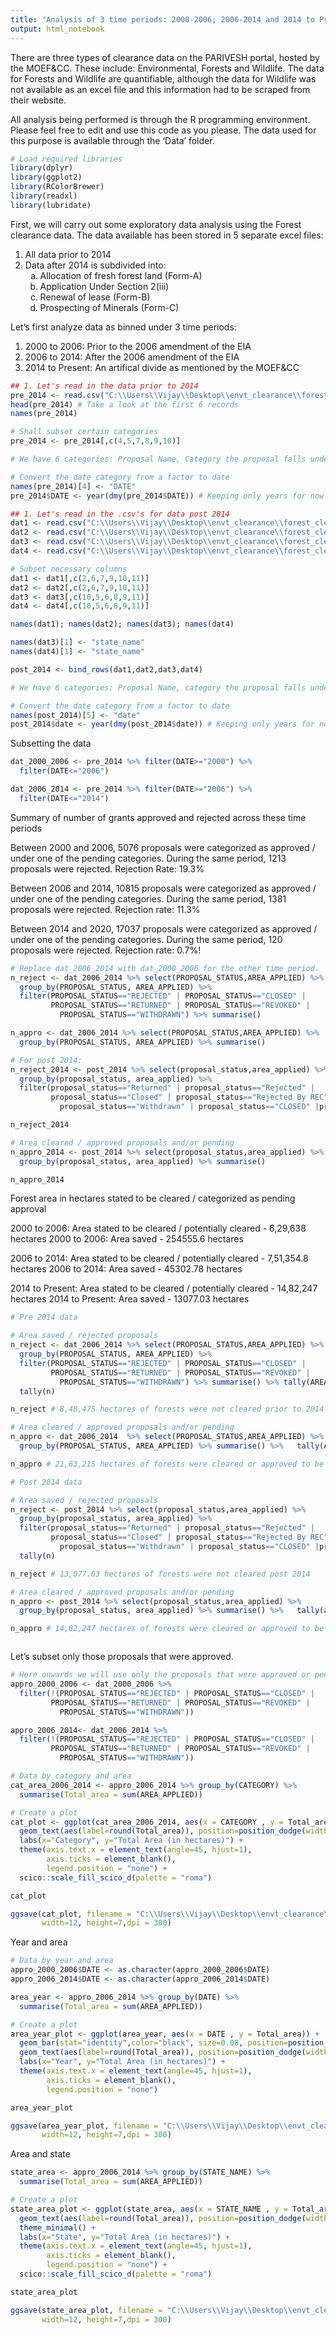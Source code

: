 ```yaml
---
title: "Analysis of 3 time periods: 2000-2006; 2006-2014 and 2014 to Present"
output: html_notebook
---
```


There are three types of clearance data on the PARIVESH portal, hosted by the MOEF&CC. These include: Environmental, Forests and Wildlife. The data for Forests and Wildlife are quantifiable, although the data for Wildlife was not available as an excel file and this information had to be scraped from their website. 

All analysis being performed is through the R programming environment. Please feel free to edit and use this code as you please. The data used for this purpose is available through the 'Data' folder. 

```r
# Load required libraries
library(dplyr)
library(ggplot2)
library(RColorBrewer)
library(readxl)
library(lubridate)

```


First, we will carry out some exploratory data analysis using the Forest clearance data. The data available has been stored in 5 separate excel files:

1. All data prior to 2014
2. Data after 2014 is subdivided into:
    a) Allocation of fresh forest land (Form-A)	
    b) Application Under Section 2(iii)	
    c) Renewal of lease (Form-B)	
    d) Prospecting of Minerals (Form-C)


Let's first analyze data as binned under 3 time periods:

1. 2000 to 2006: Prior to the 2006 amendment of the EIA
2. 2006 to 2014: After the 2006 amendment of the EIA
3. 2014 to Present: An artifical divide as mentioned by the MOEF&CC

```r
## 1. Let's read in the data prior to 2014
pre_2014 <- read.csv("C:\\Users\\Vijay\\Desktop\\envt_clearance\\forest_clearance\\for_clear_before_2014.csv",stringsAsFactors = F)
head(pre_2014) # Take a look at the first 6 records
names(pre_2014)

# Shall subset certain categories
pre_2014 <- pre_2014[,c(4,5,7,8,9,10)]

# We have 6 categories: Proposal Name, Category the proposal falls under, Area applied for, Date (around which it was approved?), State Name and Proposal Status

# Convert the date category from a factor to date
names(pre_2014)[4] <- "DATE"
pre_2014$DATE <- year(dmy(pre_2014$DATE)) # Keeping only years for now

## 1. Let's read in the .csv's for data post 2014
dat1 <- read.csv("C:\\Users\\Vijay\\Desktop\\envt_clearance\\forest_clearance\\for_clearance_forestLand_after_2014.csv",stringsAsFactors = F)
dat2 <- read.csv("C:\\Users\\Vijay\\Desktop\\envt_clearance\\forest_clearance\\for_clear_form2_after_2014.csv",stringsAsFactors = F)
dat3 <- read.csv("C:\\Users\\Vijay\\Desktop\\envt_clearance\\forest_clearance\\for_clear_leaseRenew_after_2014.csv",stringsAsFactors = F)
dat4 <- read.csv("C:\\Users\\Vijay\\Desktop\\envt_clearance\\forest_clearance\\for_clear_miningProspect_after_2014.csv",stringsAsFactors = F)

# Subset necessary columns
dat1 <- dat1[,c(2,6,7,9,10,11)]
dat2 <- dat2[,c(2,6,7,9,10,11)]
dat3 <- dat3[,c(10,5,6,8,9,11)]
dat4 <- dat4[,c(10,5,6,8,9,11)]

names(dat1); names(dat2); names(dat3); names(dat4)

names(dat3)[1] <- "state_name"
names(dat4)[1] <- "state_name"

post_2014 <- bind_rows(dat1,dat2,dat3,dat4)

# We have 6 categories: Proposal Name, category the proposal falls under, Area applied for, date (around which it was approved?), State Name and Proposal Status

# Convert the date category from a factor to date
names(post_2014)[5] <- "date"
post_2014$date <- year(dmy(post_2014$date)) # Keeping only years for now

```

Subsetting the data
```r
dat_2000_2006 <- pre_2014 %>% filter(DATE>="2000") %>%
  filter(DATE<="2006")

dat_2006_2014 <- pre_2014 %>% filter(DATE>="2006") %>%
  filter(DATE<="2014")

```

Summary of number of grants approved and rejected across these time periods

Between 2000 and 2006, 5076 proposals were categorized as approved / under one of the pending categories. During the same period, 1213 proposals were rejected. 
Rejection Rate: 19.3%

Between 2006 and 2014, 10815 proposals were categorized as approved / under one of the pending categories. During the same period, 1381 proposals were rejected. 
Rejection rate: 11.3%

Between 2014 and 2020, 17037 proposals were categorized as approved / under one of the pending categories. During the same period, 120 proposals were rejected. 
Rejection rate: 0.7%!


```r

# Replace dat_2006_2014 with dat_2000_2006 for the other time period.
n_reject <- dat_2006_2014 %>% select(PROPOSAL_STATUS,AREA_APPLIED) %>%
  group_by(PROPOSAL_STATUS, AREA_APPLIED) %>%
  filter(PROPOSAL_STATUS=="REJECTED" | PROPOSAL_STATUS=="CLOSED" |
         PROPOSAL_STATUS=="RETURNED" | PROPOSAL_STATUS=="REVOKED" |
           PROPOSAL_STATUS=="WITHDRAWN") %>% summarise() 

n_appro <- dat_2006_2014 %>% select(PROPOSAL_STATUS,AREA_APPLIED) %>%
  group_by(PROPOSAL_STATUS, AREA_APPLIED) %>% summarise()

# For post 2014:
n_reject_2014 <- post_2014 %>% select(proposal_status,area_applied) %>%
  group_by(proposal_status, area_applied) %>%
  filter(proposal_status=="Returned" | proposal_status=="Rejected" |
         proposal_status=="Closed" | proposal_status=="Rejected By REC" |
           proposal_status=="Withdrawn" | proposal_status=="CLOSED" |proposal_status=="REVOKED") %>% summarise()

n_reject_2014 

# Area cleared / approved proposals and/or pending
n_appro_2014 <- post_2014 %>% select(proposal_status,area_applied) %>%
  group_by(proposal_status, area_applied) %>% summarise() 

n_appro_2014

```

Forest area in hectares stated to be cleared / categorized as pending approval

2000 to 2006: Area stated to be cleared / potentially cleared - 6,29,638 hectares
2000 to 2006: Area saved - 254555.6 hectares

2006 to 2014: Area stated to be cleared / potentially cleared - 7,51,354.8 hectares
2006 to 2014: Area saved - 45302.78 hectares

2014 to Present: Area stated to be cleared / potentially cleared - 14,82,247 hectares
2014 to Present: Area saved - 13077.03 hectares


```r

# Pre 2014 data

# Area saved / rejected proposals
n_reject <- dat_2006_2014 %>% select(PROPOSAL_STATUS,AREA_APPLIED) %>%
  group_by(PROPOSAL_STATUS, AREA_APPLIED) %>%
  filter(PROPOSAL_STATUS=="REJECTED" | PROPOSAL_STATUS=="CLOSED" |
         PROPOSAL_STATUS=="RETURNED" | PROPOSAL_STATUS=="REVOKED" |
           PROPOSAL_STATUS=="WITHDRAWN") %>% summarise() %>% tally(AREA_APPLIED)%>%
  tally(n)

n_reject # 8,48,475 hectares of forests were not cleared prior to 2014

# Area cleared / approved proposals and/or pending
n_appro <- dat_2006_2014  %>% select(PROPOSAL_STATUS,AREA_APPLIED) %>%
  group_by(PROPOSAL_STATUS, AREA_APPLIED) %>% summarise() %>%   tally(AREA_APPLIED) %>% tally(n) - n_reject

n_appro # 21,63,215 hectares of forests were cleared or approved to be cleared / pending

# Post 2014 data

# Area saved / rejected proposals
n_reject <- post_2014 %>% select(proposal_status,area_applied) %>%
  group_by(proposal_status, area_applied) %>%
  filter(proposal_status=="Returned" | proposal_status=="Rejected" |
         proposal_status=="Closed" | proposal_status=="Rejected By REC" |
           proposal_status=="Withdrawn" | proposal_status=="CLOSED" |proposal_status=="REVOKED") %>% summarise() %>% tally(area_applied)%>%
  tally(n)

n_reject # 13,077.03 hectares of forests were not cleared post 2014

# Area cleared / approved proposals and/or pending
n_appro <- post_2014 %>% select(proposal_status,area_applied) %>%
  group_by(proposal_status, area_applied) %>% summarise() %>%   tally(area_applied) %>% tally(n) - n_reject

n_appro # 14,82,247 hectares of forests were cleared or approved to be cleared / pending



```

Let's subset only those proposals that were approved. 

```r
# Here onwards we will use only the proposals that were approved or pending to be approved
appro_2000_2006 <- dat_2000_2006 %>%
  filter(!(PROPOSAL_STATUS=="REJECTED" | PROPOSAL_STATUS=="CLOSED" |
         PROPOSAL_STATUS=="RETURNED" | PROPOSAL_STATUS=="REVOKED" |
           PROPOSAL_STATUS=="WITHDRAWN"))

appro_2006_2014<- dat_2006_2014 %>%
  filter(!(PROPOSAL_STATUS=="REJECTED" | PROPOSAL_STATUS=="CLOSED" |
         PROPOSAL_STATUS=="RETURNED" | PROPOSAL_STATUS=="REVOKED" |
           PROPOSAL_STATUS=="WITHDRAWN"))

```


```r
# Data by category and area
cat_area_2006_2014 <- appro_2006_2014 %>% group_by(CATEGORY) %>%
  summarise(Total_area = sum(AREA_APPLIED))

# Create a plot
cat_plot <- ggplot(cat_area_2006_2014, aes(x = CATEGORY , y = Total_area, fill= CATEGORY)) +   geom_bar(stat="identity",color="black", size=0.08,position=position_dodge()) +
  geom_text(aes(label=round(Total_area)), position=position_dodge(width=1),size=3, vjust=-0.5)+ theme_minimal() +
  labs(x="Category", y="Total Area (in hectares)") +
  theme(axis.text.x = element_text(angle=45, hjust=1),
        axis.ticks = element_blank(),
        legend.position = "none") +
  scico::scale_fill_scico_d(palette = "roma")

cat_plot

ggsave(cat_plot, filename = "C:\\Users\\Vijay\\Desktop\\envt_clearance\\cat_area_2006-2014.png",
       width=12, height=7,dpi = 300)

```

Year and area

```r
# Data by year and area
appro_2000_2006$DATE <- as.character(appro_2000_2006$DATE)
appro_2006_2014$DATE <- as.character(appro_2006_2014$DATE)

area_year <- appro_2006_2014 %>% group_by(DATE) %>%
  summarise(Total_area = sum(AREA_APPLIED))

# Create a plot
area_year_plot <- ggplot(area_year, aes(x = DATE , y = Total_area)) +   
  geom_bar(stat="identity",color="black", size=0.08, position=position_dodge(), fill="blue",alpha=0.4) +
  geom_text(aes(label=round(Total_area)), position=position_dodge(width=1),size=3, vjust=-0.5)+ theme_minimal() +
  labs(x="Year", y="Total Area (in hectares)") +
  theme(axis.text.x = element_text(angle=45, hjust=1),
        axis.ticks = element_blank(),
        legend.position = "none")

area_year_plot

ggsave(area_year_plot, filename = "C:\\Users\\Vijay\\Desktop\\envt_clearance\\year_area_2006-2014.png",
       width=12, height=7,dpi = 300)

```

Area and state
```r
state_area <- appro_2006_2014 %>% group_by(STATE_NAME) %>%
  summarise(Total_area = sum(AREA_APPLIED))

# Create a plot
state_area_plot <- ggplot(state_area, aes(x = STATE_NAME , y = Total_area, fill=STATE_NAME)) +geom_bar(stat="identity",color="black", size=0.08,position=position_dodge()) +
  geom_text(aes(label=round(Total_area)), position=position_dodge(width=1),size=3, vjust=-0.5)+
  theme_minimal() +
  labs(x="State", y="Total Area (in hectares)") +
  theme(axis.text.x = element_text(angle=45, hjust=1),
        axis.ticks = element_blank(),
        legend.position = "none") +
  scico::scale_fill_scico_d(palette = "roma")

state_area_plot

ggsave(state_area_plot, filename = "C:\\Users\\Vijay\\Desktop\\envt_clearance\\state_area_2006-2014.png",
       width=12, height=7,dpi = 300)
```

